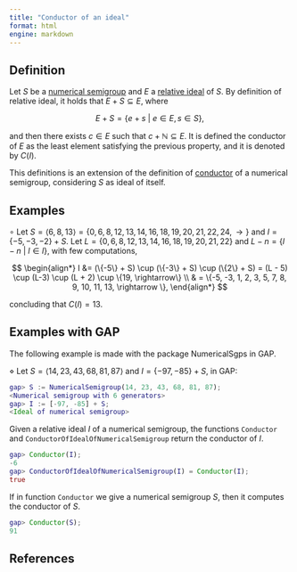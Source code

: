 ```yaml
---
title: "Conductor of an ideal"
format: html
engine: markdown
---
```


<!--  -->

## Definition

Let $S$ be a [numerical semigroup](../Basic-concepts/Numerical-semigroup.qmd) and $E$ a [relative ideal](Relative-ideal.qmd) of $S$. By definition of relative ideal, it holds that $E+S \subseteq E$, where

$$
E + S = \{e + s ~ | ~ e \in E, s \in S\},
$$

and then there exists $c \in E$ such that $c + \mathbb{N} \subseteq E$. It is defined the conductor of $E$ as the least element satisfying the previous property, and it is denoted by $C(I)$.

This definitions is an extension of the definition of [conductor](../Basic-concepts/Conductor.qmd) of a numerical semigroup, considering $S$ as ideal of itself.

## Examples

$\circ$ Let $S = \langle 6, 8, 13 \rangle = \{0, 6, 8, 12, 13, 14, 16, 18, 19, 20, 21, 22, 24, \rightarrow\}$ and $I = \{-5, -3, -2\} + S$. Let $L = \{0, 6, 8, 12, 13, 14, 16, 18, 19, 20, 21, 22\}$ and $L - n = \{l - n ~ | ~ l \in l\}$, with few computations,

$$
\begin{align*}
I &= (\{-5\} + S) \cup (\{-3\} + S) \cup (\{2\} + S) = (L - 5) \cup (L-3) \cup (L + 2) \cup \{19, \rightarrow\} \\
& = \{-5, -3, 1, 2, 3, 5, 7, 8, 9, 10, 11, 13, \rightarrow \}, 
\end{align*}
$$

concluding that $C(I) = 13$.

## Examples with GAP

The following example is made with the package NumericalSgps in GAP.

$\diamond$ Let $S = \langle 14, 23, 43, 68, 81, 87 \rangle$ and $I = \{-97, -85\} + S$, in GAP:

``` gap
gap> S := NumericalSemigroup(14, 23, 43, 68, 81, 87);
<Numerical semigroup with 6 generators>
gap> I := [-97, -85] + S;
<Ideal of numerical semigroup>
```

Given a relative ideal $I$ of a numerical semigroup, the functions `Conductor` and `ConductorOfIdealOfNumericalSemigroup` return the conductor of $I$.

``` gap
gap> Conductor(I);
-6
gap> ConductorOfIdealOfNumericalSemigroup(I) = Conductor(I);
true
```

If in function `Conductor` we give a numerical semigroup $S$, then it computes the conductor of $S$.

``` gap
gap> Conductor(S);
91
```

## References

